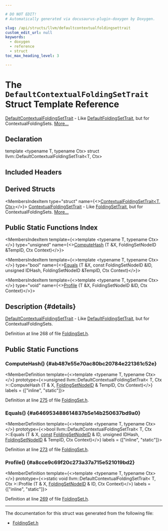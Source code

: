 ```yaml
---

# DO NOT EDIT!
# Automatically generated via docusaurus-plugin-doxygen by Doxygen.

slug: /api/structs/llvm/defaultcontextualfoldingsettrait
custom_edit_url: null
keywords:
  - doxygen
  - reference
  - struct
toc_max_heading_level: 3

---
```





# The `DefaultContextualFoldingSetTrait` Struct Template Reference

<DoxygenPage pluginConfig={pluginConfig}>

<a href="/docs/api/structs/llvm/defaultcontextualfoldingsettrait">DefaultContextualFoldingSetTrait</a> - Like <a href="/docs/api/structs/llvm/defaultfoldingsettrait">DefaultFoldingSetTrait</a>, but for ContextualFoldingSets. <a href="#details">More...</a>

## Declaration

<CodeBlock>template &lt;typename T, typename Ctx&gt;
struct llvm::DefaultContextualFoldingSetTrait&lt;T, Ctx&gt;</CodeBlock>

## Included Headers

<IncludesList>
<IncludesListItem
  filePath="llvm/ADT/FoldingSet.h"
  permalink="/docs/api/files/include/include/llvm/include/llvm/adt/foldingset-h"
  isLocal="true" />
</IncludesList>

## Derived Structs

<MembersIndex>

<MembersIndexItem
  type="struct"
  name={<><a href="/docs/api/structs/llvm/contextualfoldingsettrait">ContextualFoldingSetTrait&lt;T, Ctx&gt;</a></>}>
<a href="/docs/api/structs/llvm/contextualfoldingsettrait">ContextualFoldingSetTrait</a> - Like <a href="/docs/api/structs/llvm/foldingsettrait">FoldingSetTrait</a>, but for ContextualFoldingSets. <a href="/docs/api/structs/llvm/contextualfoldingsettrait/#details">More...</a>
</MembersIndexItem>

</MembersIndex>

## Public Static Functions Index

<MembersIndex>

<MembersIndexItem
  template={<>template &lt;typename T, typename Ctx&gt;</>}
  type="unsigned"
  name={<><a href="#ab487e55e70ac80bc20784e221361c52e">ComputeHash</a> (T &amp;X, FoldingSetNodeID &amp;TempID, Ctx Context)</>}>
</MembersIndexItem>

<MembersIndexItem
  template={<>template &lt;typename T, typename Ctx&gt;</>}
  type="bool"
  name={<><a href="#a646953488614837b5e14b250637bd9a0">Equals</a> (T &amp;X, const FoldingSetNodeID &amp;ID, unsigned IDHash, FoldingSetNodeID &amp;TempID, Ctx Context)</>}>
</MembersIndexItem>

<MembersIndexItem
  template={<>template &lt;typename T, typename Ctx&gt;</>}
  type="void"
  name={<><a href="#a8cce9c69f20c273a37a715e521019bd2">Profile</a> (T &amp;X, FoldingSetNodeID &amp;ID, Ctx Context)</>}>
</MembersIndexItem>

</MembersIndex>

## Description {#details}

<a href="/docs/api/structs/llvm/defaultcontextualfoldingsettrait">DefaultContextualFoldingSetTrait</a> - Like <a href="/docs/api/structs/llvm/defaultfoldingsettrait">DefaultFoldingSetTrait</a>, but for ContextualFoldingSets.

Definition at line 268 of file <a href="/docs/api/files/include/include/llvm/include/llvm/adt/foldingset-h">FoldingSet.h</a>.

<SectionDefinition>

## Public Static Functions

### ComputeHash() {#ab487e55e70ac80bc20784e221361c52e}

<MemberDefinition
  template={<>template &lt;typename T, typename Ctx&gt;</>}
  prototype={<>unsigned llvm::DefaultContextualFoldingSetTrait&lt; T, Ctx &gt;::ComputeHash (T &amp; X, <a href="/docs/api/classes/llvm/foldingsetnodeid">FoldingSetNodeID</a> &amp; TempID, Ctx Context)</>}
  labels = {["inline", "static"]}>

Definition at line <a href="/docs/api/files/include/include/llvm/include/llvm/adt/foldingset-h/#l00275">275</a> of file <a href="/docs/api/files/include/include/llvm/include/llvm/adt/foldingset-h">FoldingSet.h</a>.
</MemberDefinition>

### Equals() {#a646953488614837b5e14b250637bd9a0}

<MemberDefinition
  template={<>template &lt;typename T, typename Ctx&gt;</>}
  prototype={<>bool llvm::DefaultContextualFoldingSetTrait&lt; T, Ctx &gt;::Equals (T &amp; X, <a href="/docs/api/files/lib/lib/target/lib/target/aarch64/aarch64promoteconstant-cpp/#a90f8350fecae261c25be85d38b451bff">const</a> <a href="/docs/api/classes/llvm/foldingsetnodeid">FoldingSetNodeID</a> &amp; ID, unsigned IDHash, <a href="/docs/api/classes/llvm/foldingsetnodeid">FoldingSetNodeID</a> &amp; TempID, Ctx Context)</>}
  labels = {["inline", "static"]}>

Definition at line <a href="/docs/api/files/include/include/llvm/include/llvm/adt/foldingset-h/#l00273">273</a> of file <a href="/docs/api/files/include/include/llvm/include/llvm/adt/foldingset-h">FoldingSet.h</a>.
</MemberDefinition>

### Profile() {#a8cce9c69f20c273a37a715e521019bd2}

<MemberDefinition
  template={<>template &lt;typename T, typename Ctx&gt;</>}
  prototype={<>static void llvm::DefaultContextualFoldingSetTrait&lt; T, Ctx &gt;::Profile (T &amp; X, <a href="/docs/api/classes/llvm/foldingsetnodeid">FoldingSetNodeID</a> &amp; ID, Ctx Context)</>}
  labels = {["inline", "static"]}>

Definition at line <a href="/docs/api/files/include/include/llvm/include/llvm/adt/foldingset-h/#l00269">269</a> of file <a href="/docs/api/files/include/include/llvm/include/llvm/adt/foldingset-h">FoldingSet.h</a>.
</MemberDefinition>

</SectionDefinition>

<hr/>

The documentation for this struct was generated from the following file:

<ul>
<li><a href="/docs/api/files/include/include/llvm/include/llvm/adt/foldingset-h">FoldingSet.h</a></li>
</ul>

</DoxygenPage>
